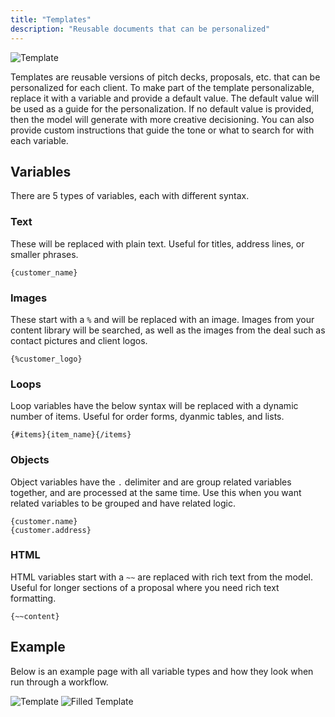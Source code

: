 ```yaml
---
title: "Templates"
description: "Reusable documents that can be personalized"
---
```


<img src="/images/template.png" alt="Template" />

Templates are reusable versions of pitch decks, proposals, etc. that can be personalized for each client.
To make part of the template personalizable, replace it with a variable and provide a default value.
The default value will be used as a guide for the personalization. If no default value is provided, then the model will generate
with more creative decisioning. You can also provide custom instructions that guide the tone or what to search for with each variable.

## Variables

There are 5 types of variables, each with different syntax.

### Text

These will be replaced with plain text. Useful for titles, address lines, or smaller phrases.

```
{customer_name}
```

### Images

These start with a `%` and will be replaced with an image. Images from your content library will be searched, as well as the images from the deal such as contact pictures and client logos.

```
{%customer_logo}
```

### Loops

Loop variables have the below syntax will be replaced with a dynamic number of items. Useful for order forms, dyanmic tables, and lists.

```
{#items}{item_name}{/items}
```

### Objects

Object variables have the `.` delimiter and are group related variables together, and are processed at the same time. Use this when you want related variables to be grouped and have related logic.

```
{customer.name}
{customer.address}
```

### HTML

HTML variables start with a `~~` are replaced with rich text from the model. Useful for longer sections of a proposal where you need rich text formatting.

```
{~~content}
```

## Example

Below is an example page with all variable types and how they look when run through a workflow.

<img src="/images/template_variables.png" alt="Template" />

<img src="/images/filled.png" alt="Filled Template" />
